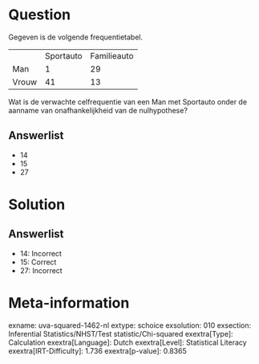 Question
========

Gegeven is de volgende frequentietabel.

  ------- ----------- -------------
          Sportauto   Familieauto
  Man     1           29
  Vrouw   41          13
  ------- ----------- -------------

Wat is de verwachte celfrequentie van een Man met Sportauto onder de
aanname van onafhankelijkheid van de nulhypothese?

Answerlist
----------

* 14
* 15
* 27

Solution
========

Answerlist
----------

* 14: Incorrect
* 15: Correct
* 27: Incorrect

Meta-information
================
exname: uva-squared-1462-nl
extype: schoice
exsolution: 010
exsection: Inferential Statistics/NHST/Test statistic/Chi-squared
exextra[Type]: Calculation
exextra[Language]: Dutch
exextra[Level]: Statistical Literacy
exextra[IRT-Difficulty]: 1.736
exextra[p-value]: 0.8365
